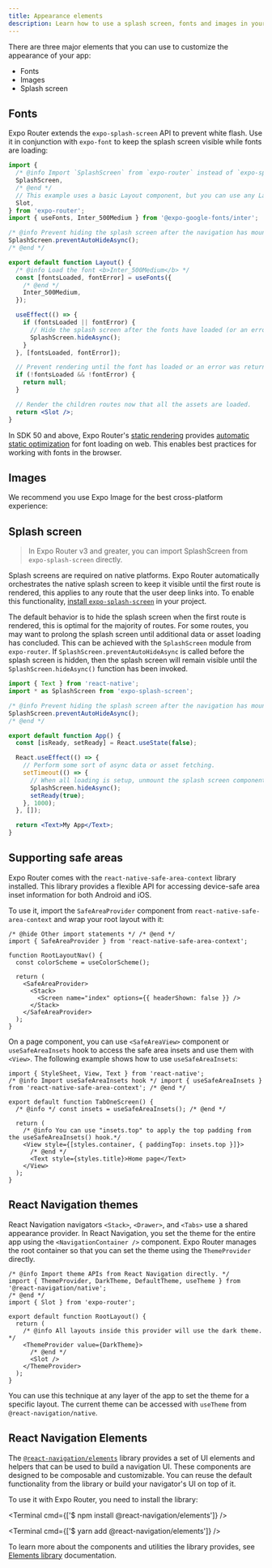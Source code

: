 ```yaml
---
title: Appearance elements
description: Learn how to use a splash screen, fonts and images in your app that is using Expo Router.
---
```



There are three major elements that you can use to customize the appearance of your app:

- Fonts
- Images
- Splash screen

## Fonts

Expo Router extends the `expo-splash-screen` API to prevent white flash. Use it in conjunction with `expo-font` to keep the splash screen visible while fonts are loading:

```jsx app/_layout.js
import {
  /* @info Import `SplashScreen` from `expo-router` instead of `expo-splash-screen` */
  SplashScreen,
  /* @end */
  // This example uses a basic Layout component, but you can use any Layout.
  Slot,
} from 'expo-router';
import { useFonts, Inter_500Medium } from '@expo-google-fonts/inter';

/* @info Prevent hiding the splash screen after the navigation has mounted. */
SplashScreen.preventAutoHideAsync();
/* @end */

export default function Layout() {
  /* @info Load the font <b>Inter_500Medium</b> */
  const [fontsLoaded, fontError] = useFonts({
    /* @end */
    Inter_500Medium,
  });

  useEffect(() => {
    if (fontsLoaded || fontError) {
      // Hide the splash screen after the fonts have loaded (or an error was returned) and the UI is ready.
      SplashScreen.hideAsync();
    }
  }, [fontsLoaded, fontError]);

  // Prevent rendering until the font has loaded or an error was returned
  if (!fontsLoaded && !fontError) {
    return null;
  }

  // Render the children routes now that all the assets are loaded.
  return <Slot />;
}
```

In SDK 50 and above, Expo Router's [static rendering](/router/reference/static-rendering) provides [automatic static optimization](/router/reference/static-rendering#fonts) for font loading on web. This enables best practices for working with fonts in the browser.

## Images

We recommend you use Expo Image for the best cross-platform experience:

<BoxLink
  title="Expo Image API reference"
  description="For more information on how to install and use expo-image, see its API documentation."
  href="/versions/latest/sdk/image"
  imageUrl="/static/images/packages/expo-image.png"
/>

## Splash screen

> In Expo Router v3 and greater, you can import SplashScreen from `expo-splash-screen` directly.

Splash screens are required on native platforms. Expo Router automatically orchestrates the native splash screen to keep it visible until the first route is rendered, this applies to any route that the user deep links into. To enable this functionality, [install `expo-splash-screen`](/versions/latest/sdk/splash-screen/#installation) in your project.

The default behavior is to hide the splash screen when the first route is rendered, this is optimal for the majority of routes. For some routes, you may want to prolong the splash screen until additional data or asset loading has concluded. This can be achieved with the `SplashScreen` module from `expo-router`. If `SplashScreen.preventAutoHideAsync` is called before the splash screen is hidden, then the splash screen will remain visible until the `SplashScreen.hideAsync()` function has been invoked.

```jsx app/index.tsx
import { Text } from 'react-native';
import * as SplashScreen from 'expo-splash-screen';

/* @info Prevent hiding the splash screen after the navigation has mounted. */
SplashScreen.preventAutoHideAsync();
/* @end */

export default function App() {
  const [isReady, setReady] = React.useState(false);

  React.useEffect(() => {
    // Perform some sort of async data or asset fetching.
    setTimeout(() => {
      // When all loading is setup, unmount the splash screen component.
      SplashScreen.hideAsync();
      setReady(true);
    }, 1000);
  }, []);

  return <Text>My App</Text>;
}
```

## Supporting safe areas

Expo Router comes with the `react-native-safe-area-context` library installed. This library provides a flexible API for accessing device-safe area inset information for both Android and iOS.

To use it, import the `SafeAreaProvider` component from `react-native-safe-area-context` and wrap your root layout with it:

```tsx app/_layout_.tsx
/* @hide Other import statements */ /* @end */
import { SafeAreaProvider } from 'react-native-safe-area-context';

function RootLayoutNav() {
  const colorScheme = useColorScheme();

  return (
    <SafeAreaProvider>
      <Stack>
        <Screen name="index" options={{ headerShown: false }} />
      </Stack>
    </SafeAreaProvider>
  );
}
```

On a page component, you can use `<SafeAreaView>` component or `useSafeAreaInsets` hook to access the safe area insets and use them with `<View>`. The following example shows how to use `useSafeAreaInsets`:

```tsx app/index.tsx
import { StyleSheet, View, Text } from 'react-native';
/* @info Import useSafeAreaInsets hook */ import { useSafeAreaInsets } from 'react-native-safe-area-context'; /* @end */

export default function TabOneScreen() {
  /* @info */ const insets = useSafeAreaInsets(); /* @end */

  return (
    /* @info You can use "insets.top" to apply the top padding from the useSafeAreaInsets() hook.*/
    <View style={[styles.container, { paddingTop: insets.top }]}>
      /* @end */
      <Text style={styles.title}>Home page</Text>
    </View>
  );
}
```

## React Navigation themes

React Navigation navigators `<Stack>`, `<Drawer>`, and `<Tabs>` use a shared appearance provider. In React Navigation, you set the theme for the entire app using the `<NavigationContainer />` component. Expo Router manages the root container so that you can set the theme using the `ThemeProvider` directly.

```tsx app/_layout.tsx
/* @info Import theme APIs from React Navigation directly. */
import { ThemeProvider, DarkTheme, DefaultTheme, useTheme } from '@react-navigation/native';
/* @end */
import { Slot } from 'expo-router';

export default function RootLayout() {
  return (
    /* @info All layouts inside this provider will use the dark theme. */
    <ThemeProvider value={DarkTheme}>
      /* @end */
      <Slot />
    </ThemeProvider>
  );
}
```

You can use this technique at any layer of the app to set the theme for a specific layout. The current theme can be accessed with `useTheme` from `@react-navigation/native`.

## React Navigation Elements

The [`@react-navigation/elements`](https://reactnavigation.org/docs/elements/) library provides a set of UI elements and helpers that can be used to build a navigation UI. These components are designed to be composable and customizable. You can reuse the default functionality from the library or build your navigator's UI on top of it.

To use it with Expo Router, you need to install the library:

<Tabs>

<Tab label="npm">

<Terminal cmd={['$ npm install @react-navigation/elements']} />

</Tab>

<Tab label="Yarn">

<Terminal cmd={['$ yarn add @react-navigation/elements']} />

</Tab>

</Tabs>

To learn more about the components and utilities the library provides, see [Elements library](https://reactnavigation.org/docs/elements/) documentation.
